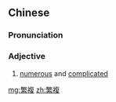==Chinese==
{{zh-forms|s=繁复}}

===Pronunciation===
{{zh-pron
|m=fánfù
|c=faan4 fuk1
|mn=hoân-ho̍k
|cat=a
}}

===Adjective===
{{zh-adj}}

# [[numerous]] and [[complicated]]

[[mg:繁複]]
[[zh:繁複]]